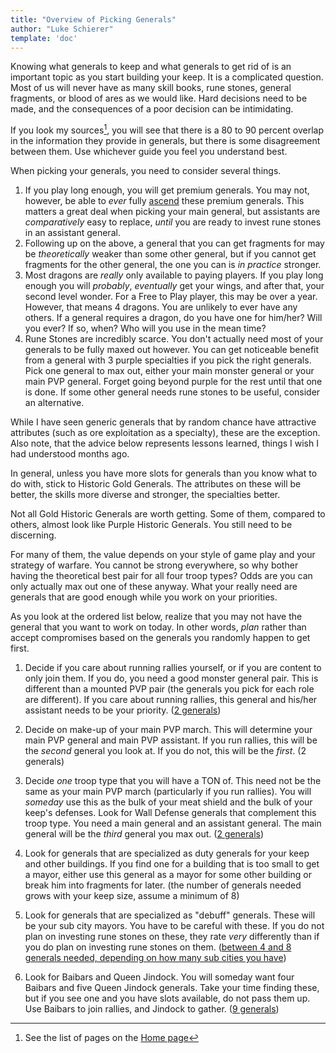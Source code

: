 ```yaml
---
title: "Overview of Picking Generals"
author: "Luke Schierer"
template: 'doc'
---
```


Knowing what generals to keep and what generals to get rid of is an important
topic as you start building your keep. It is a complicated question.  Most of
us will never have as many skill books, rune stones, general fragments, or
blood of ares as we would like.  Hard decisions need to be made, and the
consequences of a poor decision can be intimidating. 

If you look my sources[^230107-1], you will see that there is a 80 to 90 percent overlap in
the information they provide in generals, but there is some disagreement
between them.  Use whichever guide you feel you understand best.   

[^230107-1]: See the list of pages on the [Home page][]

[Home page]: </>

When picking your generals, you need to consider several things. 

1. If you play long enough, you will get premium generals.  You may not,
   however, be able to *ever* fully [ascend][] these premium generals.  This
   matters a great deal when picking your main general, but assistants are
   *comparatively* easy to replace, *until* you are ready to invest rune stones
   in an assistant general. 
1. Following up on the above, a general that you can get fragments for may be 
   *theoretically* weaker than some other general, but if you cannot get
   fragments for the other general, the one you can is *in practice* stronger. 
1. Most dragons are *really* only available to paying players.  If you play
   long enough you will *probably*, *eventually* get your wings, and after
   that, your second level wonder.  For a Free to Play player, this may be over
   a year.  However, that means 4 dragons.  You are unlikely to ever have any
   others.  If a general requires a dragon, do you have one for him/her?  Will
   you ever? If so, when?  Who will you use in the mean time? 
1. Rune Stones are incredibly scarce.  You don't actually need most of your
   generals to be fully maxed out however.  You can get noticeable benefit from
   a general with 3 purple specialties if you pick the right generals.  Pick
   one general to max out, either your main monster general or your main PVP
   general.  Forget going beyond purple for the rest until that one is done.
   If some other general needs rune stones to be useful, consider an
   alternative. 

While I have seen generic generals that by random chance have attractive
attributes (such as ore exploitation as a specialty), these are the exception.
Also note, that the advice below represents lessons learned, things I wish I
had understood months ago.

[ascend]: <../reference/glossary#ascend>

In general, unless you have more slots for generals than you know what to do
with, stick to Historic Gold Generals.  The attributes on these will be better,
the skills more diverse and stronger, the specialties better.

Not all Gold Historic Generals are worth getting.  Some of them, compared to
others, almost look like Purple Historic Generals.  You still need to be
discerning.

For many of them, the value depends on your style of game play and your
strategy of warfare. You cannot be strong everywhere, so why bother having the
theoretical best pair for all four troop types?  Odds are you can only actually
max out one of these anyway.  What your really need are generals that are good
enough while you work on your priorities.

As you look at the ordered list below, realize that you may not have the
general that you want to work on today.  In other words, *plan* rather than
accept compromises based on the generals you randomly happen to get first.

1. Decide if you care about running rallies yourself, or if you are content to
   only join them.  If you do, you need a good monster general pair.  This is
   different than a mounted PVP pair (the generals you pick for each role are
   different).   If you care about running rallies, this general and his/her
   assistant needs to be your priority.  ([2 generals](mounted))

2. Decide on make-up of your main PVP march.  This will determine your main PVP
   general and main PVP assistant.  If you run rallies, this will be the *second*
   general you look at.  If you do not, this will be the *first*.  (2 generals)

3. Decide *one* troop type that you will have a TON of.  This need not be the
   same as your main PVP march (particularly if you run rallies).  You will
   *someday* use this as the bulk of your meat shield and the bulk of your keep's
   defenses.  Look for Wall Defense generals that complement this troop type.
   You need a main general and an assistant general.  The main general will be
   the *third* general you max out.  ([2 generals](wall.mdoc))

4. Look for generals that are specialized as duty generals for your keep and
   other buildings.  If you find one for a building that is too small to get a
   mayor, either use this general as a mayor for some other building or break
   him into fragments for later.  (the number of generals needed grows with
   your keep size, assume a minimum of 8)

5. Look for generals that are specialized as "debuff" generals.  These will be
   your sub city mayors.  You have to be careful with these.  If you do not
   plan on investing rune stones on these, they rate *very* differently than if
   you do plan on investing rune stones on them.  ([between 4 and 8 generals
   needed, depending on how many sub cities you have](mayors))

6. Look for Baibars and Queen Jindock.  You will someday want four Baibars and
   five Queen Jindock generals.  Take your time finding these, but if you see
   one and you have slots available, do not pass them up.  Use Baibars to join
   rallies, and Jindock to gather.   ([9 generals](misc))

